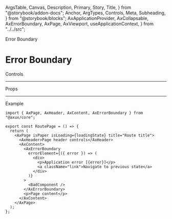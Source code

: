   ArgsTable,
  Canvas,
  Description,
  Primary,
  Story,
  Title,
} from "@storybook/addon-docs";
  Anchor,
  ArgTypes,
  Controls,
  Meta,
  Subheading,
} from "@storybook/blocks";
  AxApplicationProvider,
  AxCollapsable,
  AxErrorBoundary,
  AxPage,
  AxViewport,
  useApplicationContext,
} from "../../src";

<Meta of={ErrorBoundaryStories} />

<Anchor storyId="page">
  <div className="invisible h-0 overflow-hidden">
    <Subheading>Error Boundary</Subheading>
  </div>
</Anchor>

# Error Boundary

<Description of={AxErrorBoundary} />

<Primary />

<AxCollapsable>
  <div>Controls</div>
  <Controls of={ErrorBoundaryStories.Example} />
</AxCollapsable>

<hr />

<Anchor storyId="props">
  <Subheading>Props</Subheading>
</Anchor>

<ArgTypes sort="requiredFirst" of={AxErrorBoundary} />

<hr />

<Anchor storyId="sample">
  <Subheading>Example</Subheading>
</Anchor>

```tsx
import { AxPage, AxHeader, AxContent, AxErrorBoundary } from "@axux/core";

export const RoutePage = () => {
  return (
    <AxPage isPaper isLoading={loadingState} title="Route title">
      <AxHeader>Page header controls</AxHeader>
      <AxContent>
        <AxErrorBoundary
          errorElement={({ error }) => (
            <div>
              <p>Application error [{error}]</p>
              <a className="link">Navigate to previous state</a>
            </div>
          )}
        >
          <BadComponent />
        </AxErrorBoundary>
        <p>Page content</p>
      </AxContent>
    </AxPage>
  );
};
```

